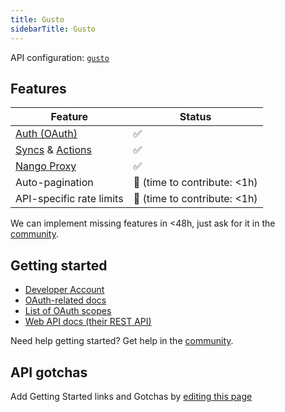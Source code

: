 ```yaml
---
title: Gusto
sidebarTitle: Gusto
---
```


API configuration: [`gusto`](https://nango.dev/providers.yaml)

## Features

| Feature                                                                          | Status                          |
| -------------------------------------------------------------------------------- | ------------------------------- |
| [Auth (OAuth)](/guides/oauth)                                                      | ✅                              |
| [Syncs](/guides/sync) & [Actions](/guides/action)                                                              | ✅                              |
| [Nango Proxy](/guides/proxy)                          | ✅   |
| Auto-pagination                     | 🚫 (time to contribute: &lt;1h) |
| API-specific rate limits | 🚫 (time to contribute: &lt;1h) |

<Tip>We can implement missing features in &lt;48h, just ask for it in the [community](https://nango.dev/slack).</Tip>

## Getting started

-   [Developer Account](https://embedded.gusto.com)
-   [OAuth-related docs](https://docs.gusto.com/embedded-payroll/docs/oauth2)
-   [List of OAuth scopes](https://docs.gusto.com/embedded-payroll/docs/scopes)
-   [Web API docs (their REST API)](https://docs.gusto.com/embedded-payroll/docs)

<Tip>Need help getting started? Get help in the [community](https://nango.dev/slack).</Tip>

## API gotchas

<Note>Add Getting Started links and Gotchas by [editing this page](https://github.com/nangohq/nango/tree/master/docs-v2/integrations/all/gusto.mdx)</Note>
